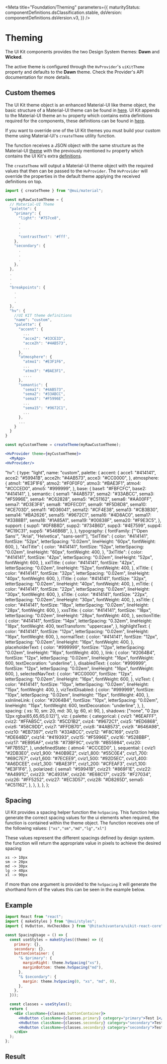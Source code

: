 


<Meta
  title="Foundation/Theming"
  parameters={{
    maturityStatus: componentDefinitions.dsClassification.stable,
    dsVersion: componentDefinitions.dsVersion.v3,
  }}
/>

# Theming

<MaturityStatus />

The UI Kit components provides the two Design System themes: **Dawn** and **Wicked**.

<Story name="Main">
  <HvProvider uikitTheme="dawn" generateClassNameOptions={{ seed: "dawn" }}>
    <ThemePreviewMix />
  </HvProvider>
  <HvProvider uiKitTheme="wicked" generateClassNameOptions={{ seed: "wicked" }}>
    <ThemePreviewMix />
  </HvProvider>
</Story>

The active theme is configured through the `HvProvider`'s `uiKitTheme` property and defaults to the **Dawn** theme.
Check <LinkTo kind="Foundation/Provider" story="Main" className="sbdocs-a">the Provider's API documentation</LinkTo> for more details.

## Custom themes

The UI Kit theme object is an enhanced Material-UI like theme object,
the basic structure of a Material-UI theme can be found in [here](https://material-ui.com/customization/default-theme/).
UI Kit appends to the Material-UI theme an `hv` property which contains extra definitions required for the components,
these definitions can be found in [here](https://github.com/lumada-design/hv-uikit-react/blob/master/packages/themes/src/dawn.json).

If you want to override one of the UI Kit themes you must build your custom theme using Material-UI's `createTheme` utility function.

The function receives a JSON object with the same structure as the Material-UI [theme](https://material-ui.com/customization/default-theme/) with the previously mentioned `hv` property which contains the UI Kit's extra [definitions](https://github.com/lumada-design/hv-uikit-react/blob/master/packages/themes/src/dawn.json).

The `createTheme` will output a Material-UI theme object with the required values that then can be passed to the `HvProvider`. 
The `HvProvider` will override the properties in the default theme applying the received definitions on top.

```jsx
import { createTheme } from "@mui/material";

const myRawCustomTheme = {
  // Material-UI Theme
  "palette": {
    "primary": {
      "light": "#757ce8",
      .
      .
      .
      "contrastText": '#fff',
    },
    "secondary": {
      .
      .
      .
    },
  },
  .
  .
  .
  "breakpoints": {
    .
    .
    .
  },
  "hv": {
    //UI KIT theme definitions
    "name": "custom",
    "palette": {
      "accent": {
        ...
        "acce2": "#33CE33",
        "acce2h": "#4AB573",
        ...
      },
      "atmosphere": {
        "atmo1": "#E3F1F6",
        ...
        "atmo3": "#BAE3F1",
        ....
      },
      "semantic": {
        "sema1": "#4AB573",
        "sema2": "#33ABCC",
        "sema3": "#F5996E",
        ...
        "sema15": "#9672C1",
        ...
      },
      ...
    }
  }
}

const myCustomTheme = createTheme(myRawCustomTheme);

<HvProvider theme={myCustomTheme}>
  <MyApp>
<HvProvider/>
```

  "hv": {
    type: "light",
    name: "custom",
    palette: {
      accent: {
        acce1: "#414141",
        acce2: "#59941B",
        acce2h: "#4AB573",
        acce3: "#CC0000",
      },
      atmosphere: {
        atmo1: "#E3F1F6",
        atmo2: "#F0F0F0",
        atmo3: "#BAE3F1",
        atmo4: "#CCCED0",
        atmo5: "#999999",
      },
      base: {
        base1: "#FBFCFC",
        base2: "#414141",
      },
      semantic: {
        sema1: "#4AB573",
        sema2: "#33ABCC",
        sema3: "#F5996E",
        sema4: "#C62828",
        sema5: "#C51162",
        sema6: "#AA00FF",
        sema7: "#D3E3F6",
        sema8: "#DFECD1",
        sema9: "#F5D8D8",
        sema10: "#CE703D",
        sema11: "#D36041",
        sema12: "#CF4E38",
        sema13: "#CB3B30",
        sema14: "#BA2626",
        sema15: "#9672C1",
        sema16: "#4D8AC0",
        sema17: "#3388B1",
        sema18: "#1A85A1",
        sema19: "#00838F",
        sema20: "#F9E3C5",
      },
      support: {
        supp1: "#0F8B8D",
        supp2: "#734B6D",
        supp3: "#4E7599",
        supp4: "#C19C31",
        supp5: "#546B6B",
      },
    },
    typography: {
      fontFamily: ["'Open Sans'", "Arial", "Helvetica", "sans-serif"],
      "5xlTitle": {
        color: "#414141",
        fontSize: "52px",
        letterSpacing: "0.02em",
        lineHeight: "60px",
        fontWeight: 600,
      },
      "4xlTitle": {
        color: "#414141",
        fontSize: "52px",
        letterSpacing: "0.02em",
        lineHeight: "60px",
        fontWeight: 400,
      },
      "3xlTitle": {
        color: "#414141",
        fontSize: "42px",
        letterSpacing: "0.02em",
        lineHeight: "52px",
        fontWeight: 600,
      },
      xxlTitle: {
        color: "#414141",
        fontSize: "42px",
        letterSpacing: "0.02em",
        lineHeight: "52px",
        fontWeight: 400,
      },
      xlTitle: {
        color: "#414141",
        fontSize: "32px",
        letterSpacing: "0.02em",
        lineHeight: "40px",
        fontWeight: 600,
      },
      lTitle: {
        color: "#414141",
        fontSize: "32px",
        letterSpacing: "0.02em",
        lineHeight: "40px",
        fontWeight: 400,
      },
      mTitle: {
        color: "#414141",
        fontSize: "22px",
        letterSpacing: "0.02em",
        lineHeight: "30px",
        fontWeight: 600,
      },
      sTitle: {
        color: "#414141",
        fontSize: "22px",
        letterSpacing: "0.02em",
        lineHeight: "30px",
        fontWeight: 400,
      },
      xsTitle: {
        color: "#414141",
        fontSize: "18px",
        letterSpacing: "0.02em",
        lineHeight: "28px",
        fontWeight: 600,
      },
      xxsTitle: {
        color: "#414141",
        fontSize: "18px",
        letterSpacing: "0.02em",
        lineHeight: "28px",
        fontWeight: 400,
      },
      sectionTitle: {
        color: "#414141",
        fontSize: "14px",
        letterSpacing: "0.32em",
        lineHeight: "18px",
        fontWeight: 400,
        textTransform: "uppercase",
      },
      highlightText: {
        color: "#414141",
        fontSize: "12px",
        letterSpacing: "0.02em",
        lineHeight: "16px",
        fontWeight: 600,
      },
      normalText: {
        color: "#414141",
        fontSize: "12px",
        letterSpacing: "0.02em",
        lineHeight: "16px",
        fontWeight: 400,
      },
      placeholderText: {
        color: "#999999",
        fontSize: "12px",
        letterSpacing: "0.02em",
        lineHeight: "16px",
        fontWeight: 400,
      },
      link: {
        color: "#2064B4",
        fontSize: "12px",
        letterSpacing: "0.02em",
        lineHeight: "16px",
        fontWeight: 600,
        textDecoration: "underline",
      },
      disabledText: {
        color: "#999999",
        fontSize: "12px",
        letterSpacing: "0.02em",
        lineHeight: "16px",
        fontWeight: 600,
      },
      selectedNavText: {
        color: "#CC0000",
        fontSize: "12px",
        letterSpacing: "0.02em",
        lineHeight: "16px",
        fontWeight: 600,
      },
      vizText: {
        color: "#414141",
        fontSize: "10px",
        letterSpacing: "0.02em",
        lineHeight: "15px",
        fontWeight: 400,
      },
      vizTextDisabled: {
        color: "#999999",
        fontSize: "10px",
        letterSpacing: "0.02em",
        lineHeight: "15px",
        fontWeight: 400,
      },
      xsInlineLink: {
        color: "#2064B4",
        fontSize: "10px",
        letterSpacing: "0.02em",
        lineHeight: "15px",
        fontWeight: 600,
        textDecoration: "underline",
      },
    },
    spacing: {
      xs: 10,
      sm: 20,
      md: 30,
      lg: 60,
      xl: 90,
    },
    shadows: ["none", "0 2px 12px rgba(65,65,65,0.12)"],
    viz: {
      palette: {
        categorical: {
          cviz1: "#6EAFFF",
          cviz2: "#FFAB5C",
          cviz3: "#5CD1B2",
          cviz4: "#9672C1",
          cviz5: "#ED6868",
          cviz6: "#58C9DD",
          cviz7: "#FFDB70",
          cviz8: "#4AB573",
          cviz9: "#646A98",
          cviz10: "#EB7397",
          cviz11: "#33ABCC",
          cviz12: "#F8C169",
          cviz13: "#DE64BD",
          cviz14: "#419393",
          cviz15: "#F5996E",
          cviz16: "#528BBF",
          cviz17: "#EB95AF",
          cviz18: "#73BF9C",
          cviz19: "#B55984",
          cviz20: "#F7B552",
        },
        undefinedState: {
          atmo4: "#CCCED0",
        },
        sequential: {
          cviz1: "#2DB3E0",
          cviz1_900: "#40B9E2",
          cviz1_800: "#55C0E4",
          cviz1_700: "#69C7E7",
          cviz1_600: "#7ECEE9",
          cviz1_500: "#92D5EC",
          cviz1_400: "#A6DCEE",
          cviz1_300: "#BAE3F1",
          cviz1_200: "#CFEAF3",
          cviz1_100: "#E3F1F6",
        },
        polarized: {
          sema1: "#59941B",
          cviz21: "#869F1E",
          cviz22: "#A4991C",
          cviz23: "#C4931A",
          cviz24: "#E68C17",
          cviz25: "#F27034",
          cviz26: "#FF5252",
          cviz27: "#EC3D57",
          cviz28: "#D8265D",
          sema5: "#C51162",
        },
      },
    },
  },
};

<Story name="Other">
  <HvProvider uikitTheme="dawn" theme={myCustomTheme} generateClassNameOptions={{ seed: "custom" }}>
    <ThemePreviewMix />
  </HvProvider>
</Story>

## Spacing

UI Kit provides a spacing helper function the `hvSpacing`.
This function helps generate the correct spacing values for the ui elements when required,
the function is contained within the theme object.
The function receives one of the following values: 
`["xs","sm","md","lg","xl"]`

These values represent the different spacings defined by design system.
the function will return the appropriate value in pixels to achieve the desired spacing

```
xs -> 10px
sm -> 20px
md -> 30px
lg -> 40px
xl -> 90px
```

if more than one argument is provided to the `hvSpacing` it will generate the shorthand form of the values
this can be seen in the example below.

## Example

```jsx
import React from "react";
import { makeStyles } from "@mui/styles";
import { HvButton, HvCheckBox } from "@hitachivantara/uikit-react-core";

const SpacingUsage = () => {
  const useStyles = makeStyles((theme) => ({
    primary: {},
    secondary: {},
    buttonContainer: {
      "& $primary": {
        marginRight: theme.hvSpacing("xs"),
        marginBottom: theme.hvSpacing("md"),
      },
      "& $secondary": {
        margin: theme.hvSpacing(0, "xs", "md", 0),
      },
    },
  }));

  const classes = useStyles();
  return (
    <div className={classes.buttonContainer}>
      <HvButton className={classes.primary} category="primary">Test 1</HvButton>
      <HvButton className={classes.secondary} category="secondary">Test 2</HvButton>
      <HvButton className={classes.secondary} category="secondary">Test 3</HvButton>
    </div>
  );
};
```

## Result

<Story name="Spacing">
  <SpacingUsage />
</Story>

